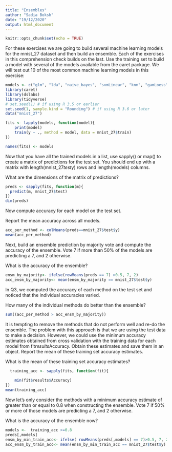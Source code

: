 ```yaml
---
title: "Ensembles"
author: "Sadia Boksh"
date: "19/12/2020"
output: html_document
---
```


```r
knitr::opts_chunk$set(echo = TRUE)
```

For these exercises we are going to build several machine learning models for the mnist_27 dataset and then build an ensemble. Each of the exercises in this comprehension check builds on the last.
Use the training set to build a model with several of the models available from the caret package. We will test out 10 of the most common machine learning models in this exercise:

```r
models <- c("glm", "lda", "naive_bayes", "svmLinear", "knn", "gamLoess", "multinom", "qda", "rf", "adaboost")
library(caret)
library(dslabs)
library(tidyverse)
# set.seed(1) # if using R 3.5 or earlier
set.seed(1, sample.kind = "Rounding") # if using R 3.6 or later
data("mnist_27")

fits <- lapply(models, function(model){ 
	print(model)
	train(y ~ ., method = model, data = mnist_27$train)
}) 

names(fits) <- models
```

Now that you have all the trained models in a list, use sapply() or map() to create a matrix of predictions for the test set. You should end up with a matrix with length(mnist_27$test$y) rows and length(models) columns.

What are the dimensions of the matrix of predictions?

```r

preds <- sapply(fits, function(m){
  predict(m, mnist_27$test)
})
dim(preds)
```

Now compute accuracy for each model on the test set.

Report the mean accuracy across all models.

```r
acc_per_method <- colMeans(preds==mnist_27$test$y)
mean(acc_per_method)

```

Next, build an ensemble prediction by majority vote and compute the accuracy of the ensemble. Vote 7 if more than 50% of the models are predicting a 7, and 2 otherwise.

What is the accuracy of the ensemble?

```r

ensm_by_majority<- ifelse(rowMeans(preds == 7) >0.5, 7, 2)
acc_ensm_by_majority<- mean(ensm_by_majority == mnist_27$test$y)


```

In Q3, we computed the accuracy of each method on the test set and noticed that the individual accuracies varied.

How many of the individual methods do better than the ensemble?

```r

sum((acc_per_method > acc_ensm_by_majority))


```

It is tempting to remove the methods that do not perform well and re-do the ensemble. The problem with this approach is that we are using the test data to make a decision. However, we could use the minimum accuracy estimates obtained from cross validation with the training data for each model from fit$results$Accuracy. Obtain these estimates and save them in an object. Report the mean of these training set accuracy estimates.

What is the mean of these training set accuracy estimates?

```r
  training_acc <- sapply(fits, function(fit){
    
    min(fit$results$Accuracy)
})
mean(training_acc)

```

Now let's only consider the methods with a minimum accuracy estimate of greater than or equal to 0.8 when constructing the ensemble. Vote 7 if 50% or more of those models are predicting a 7, and 2 otherwise.

What is the accuracy of the ensemble now?

```r
models <-  training_acc >=0.8
preds[,models]
ensm_by_min_train_acc<- ifelse( rowMeans(preds[,models] == 7)>0.5, 7, 2)
acc_ensm_by_train_acc<- mean(ensm_by_min_train_acc == mnist_27$test$y)

```
